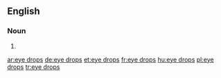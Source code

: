 ==English==

===Noun===
{{head|en|noun plural form}}

# {{plural of|eye drop|lang=en}}

[[ar:eye drops]]
[[de:eye drops]]
[[et:eye drops]]
[[fr:eye drops]]
[[hu:eye drops]]
[[pl:eye drops]]
[[tr:eye drops]]